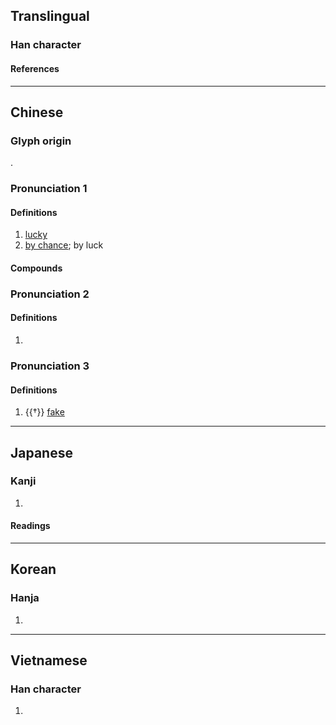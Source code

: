 {{also|侥|徺}}
{{character info}}
==Translingual==

===Han character===
{{Han char|rn=9|rad=人|as=12|sn=14|four=24211|canj=OGGU|ids=⿰亻堯}}

====References====
{{Han ref|kx=0117.100|dkj=01113|dj=0248.160|hdz=10216.120|uh=50E5}}

----

==Chinese==
{{zh-forms|s=侥}}

===Glyph origin===
{{Han etym}}
{{Han compound|人|堯|c1=s|c2=p|t1=man|ls=psc}}.

===Pronunciation 1===
{{zh-pron
|m=jiǎo
|c=hiu1,giu2,giu1
|mn=hiau/ml:kiáu/ml:kiau
|mn_note=hiau - vernacular; kiáu/kiau - literary
|w=2jiau
|oc=1,1
|cat=adv
}}

====Definitions====
{{zh-hanzi}}

# [[lucky]]
# [[by chance]]; by luck

====Compounds====
{{zh-der|僥傒|僥幸|僥競|僥倖|僥心:hiau-sim;Min Nan|僥僺}}

===Pronunciation 2===
{{zh-pron
|m=yáo
|c=jiu4
|mc=y
|oc=n,2
|cat=adv
}}

====Definitions====
{{zh-hanzi}}

# {{zh-only|僬僥}}

===Pronunciation 3===
{{zh-pron
|m=jiāo
|cat=a
}}

====Definitions====
{{zh-hanzi}}

# {{†}} [[fake]]

----

==Japanese==

===Kanji===
{{ja-kanji|grade=|rs=人12}}

# {{rfdef|ja|sort=人12}}

====Readings====
{{ja-readings
|goon=きょう<けう, ぎょう<げう
|kanon=きょう<けう, ぎょう<げう
|kanyoon=ぎょう<げう
|kun=ねが-う, もと-める
}}

----

==Korean==

===Hanja===
{{ko-hanja|요}}

# {{rfdef|ko|sort=人12}}

----

==Vietnamese==

===Han character===
{{vi-readings|reading=[[nghẹo]]|rs=人12}}

# {{rfdef|vi|sort=人12}}